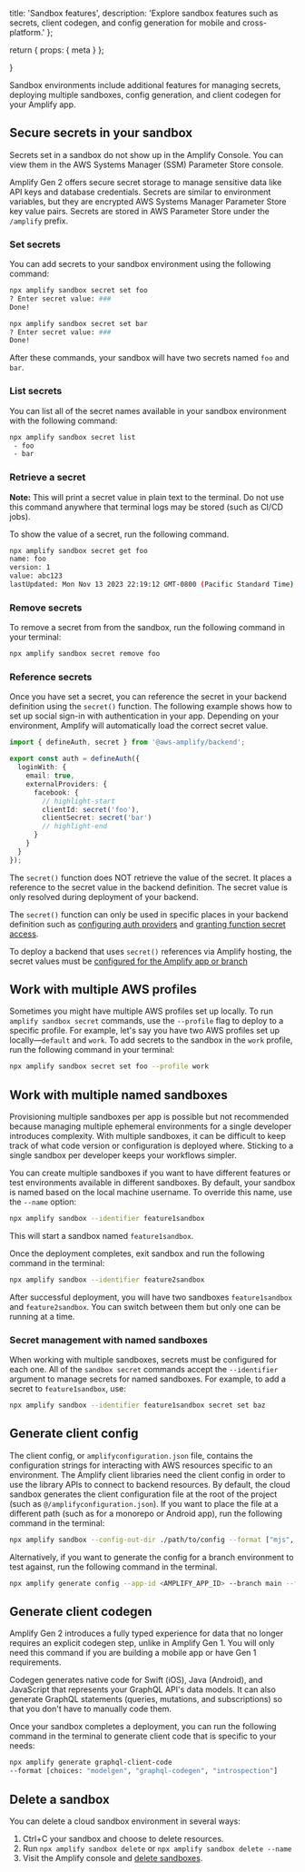   title: 'Sandbox features',
  description:
    'Explore sandbox features such as secrets, client codegen, and config generation for mobile and cross-platform.'
};

  return {
    props: {
      meta
    }
  };

}

Sandbox environments include additional features for managing secrets, deploying multiple sandboxes, config generation, and client codegen for your Amplify app.

## Secure secrets in your sandbox

<Callout info>

  Secrets set in a sandbox do not show up in the Amplify Console. You can view them in the AWS Systems Manager (SSM) Parameter Store console.
  
</Callout>

Amplify Gen 2 offers secure secret storage to manage sensitive data like API keys and database credentials. Secrets are similar to environment variables, but they are encrypted AWS Systems Manager Parameter Store key value pairs. Secrets are stored in AWS Parameter Store under the `/amplify` prefix.

### Set secrets

You can add secrets to your sandbox environment using the following command:

```bash
npx amplify sandbox secret set foo
? Enter secret value: ###
Done!

npx amplify sandbox secret set bar
? Enter secret value: ###
Done!
```

After these commands, your sandbox will have two secrets named `foo` and `bar`.

### List secrets

You can list all of the secret names available in your sandbox environment with the following command:

```bash
npx amplify sandbox secret list
 - foo
 - bar
```

### Retrieve a secret

<Callout warning>

**Note:** This will print a secret value in plain text to the terminal. Do not use this command anywhere that terminal logs may be stored (such as CI/CD jobs).

</Callout>

To show the value of a secret, run the following command.

```bash
npx amplify sandbox secret get foo
name: foo
version: 1
value: abc123
lastUpdated: Mon Nov 13 2023 22:19:12 GMT-0800 (Pacific Standard Time)
```

### Remove secrets

To remove a secret from from the sandbox, run the following command in your terminal:

```bash
npx amplify sandbox secret remove foo
```

### Reference secrets

Once you have set a secret, you can reference the secret in your backend definition using the `secret()` function. The following example shows how to set up social sign-in with authentication in your app. Depending on your environment, Amplify will automatically load the correct secret value.

```ts
import { defineAuth, secret } from '@aws-amplify/backend';

export const auth = defineAuth({
  loginWith: {
    email: true,
    externalProviders: {
      facebook: {
        // highlight-start
        clientId: secret('foo'),
        clientSecret: secret('bar')
        // highlight-end
      }
    }
  }
});
```

The `secret()` function does NOT retrieve the value of the secret. It places a reference to the secret value in the backend definition. The secret value is only resolved during deployment of your backend.

The `secret()` function can only be used in specific places in your backend definition such as [configuring auth providers](/gen2/build-a-backend/auth/add-social-provider/#configure-social-sign-in-backend) and [granting function secret access](/gen2/build-a-backend/functions/#secret-access).

<Callout info>

To deploy a backend that uses `secret()` references via Amplify hosting, the secret values must be [configured for the Amplify app or branch](/gen2/deploy-and-host/fullstack-branching/secrets-and-vars)

</Callout>

## Work with multiple AWS profiles

Sometimes you might have multiple AWS profiles set up locally. To run `amplify sandbox secret` commands, use the `--profile` flag to deploy to a specific profile. For example, let's say you have two AWS profiles set up locally—`default` and `work`. To add secrets to the sandbox in the `work` profile, run the following command in your terminal:

```bash
npx amplify sandbox secret set foo --profile work
```

## Work with multiple named sandboxes

<Callout info>

Provisioning multiple sandboxes per app is possible but not recommended because managing multiple ephemeral environments for a single developer introduces complexity. With multiple sandboxes, it can be difficult to keep track of what code version or configuration is deployed where. Sticking to a single sandbox per developer keeps your workflows simpler.

</Callout>

You can create multiple sandboxes if you want to have different features or test environments available in different sandboxes. By default, your sandbox is named based on the local machine username. To override this name, use the `--name` option:

```bash
npx amplify sandbox --identifier feature1sandbox
```

This will start a sandbox named `feature1sandbox`.

Once the deployment completes, exit sandbox and run the following command in the terminal:

```bash
npx amplify sandbox --identifier feature2sandbox
```

After successful deployment, you will have two sandboxes `feature1sandbox` and `feature2sandbox`. You can switch between them but only one can be running at a time.

### Secret management with named sandboxes

When working with multiple sandboxes, secrets must be configured for each one. All of the `sandbox secret` commands accept the `--identifier` argument to manage secrets for named sandboxes. For example, to add a secret to `feature1sandbox`, use:

```bash
npx amplify sandbox --identifier feature1sandbox secret set baz
```

## Generate client config

The client config, or `amplifyconfiguration.json` file, contains the configuration strings for interacting with AWS resources specific to an environment. The Amplify client libraries need the client config in order to use the library APIs to connect to backend resources. By default, the cloud sandbox generates the client configuration file at the root of the project (such as `@/amplifyconfiguration.json`). If you want to place the file at a different path (such as for a monorepo or Android app), run the following command in the terminal:

```bash
npx amplify sandbox --config-out-dir ./path/to/config --format ["mjs", "json", "json-mobile", "ts", "dart"]
```

Alternatively, if you want to generate the config for a branch environment to test against, run the following command in the terminal.

```bash
npx amplify generate config --app-id <AMPLIFY_APP_ID> --branch main --format ["mjs", "json", "json-mobile", "ts", "dart"] out-dir ./path/to/config
```

## Generate client codegen

<Callout info>

Amplify Gen 2 introduces a fully typed experience for data that no longer requires an explicit codegen step, unlike in Amplify Gen 1. You will only need this command if you are building a mobile app or have Gen 1 requirements.

</Callout>

Codegen generates native code for Swift (iOS), Java (Android), and JavaScript that represents your GraphQL API's data models. It can also generate GraphQL statements (queries, mutations, and subscriptions) so that you don't have to manually code them.

Once your sandbox completes a deployment, you can run the following command in the terminal to generate client code that is specific to your needs:

```bash
npx amplify generate graphql-client-code
--format [choices: "modelgen", "graphql-codegen", "introspection"]
```

## Delete a sandbox

You can delete a cloud sandbox environment in several ways:

1. Ctrl+C your sandbox and choose to delete resources.
1. Run `npx amplify sandbox delete` or `npx amplify sandbox delete --name`
1. Visit the Amplify console and [delete sandboxes](/gen2/deploy-and-host/sandbox-environments/setup/#manage-sandbox-environments).
